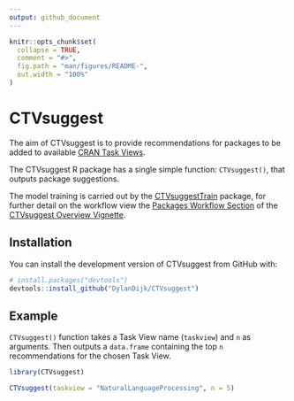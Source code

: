 ```yaml
---
output: github_document
---
```


<!-- README.md is generated from README.Rmd. Please edit that file -->

```r
knitr::opts_chunk$set(
  collapse = TRUE,
  comment = "#>",
  fig.path = "man/figures/README-",
  out.width = "100%"
)
```

# CTVsuggest

<!-- badges: start -->
<!-- badges: end -->

The aim of CTVsuggest is to provide recommendations for packages to be added to available [CRAN Task Views](https://github.com/cran-task-views/ctv#available-task-views).  

The CTVsuggest R package has a single simple function: `CTVsuggest()`, that outputs package suggestions.  

The model training is carried out by the [CTVsuggestTrain](https://dylandijk.github.io/CTVsuggestTrain/) package, for further detail on the workflow view the [Packages Workflow Section](https://dylandijk.github.io/CTVsuggest/articles/CTVsuggest-Overview.html#the-package-workflow) of the [CTVsuggest Overview Vignette](https://dylandijk.github.io/CTVsuggest/articles/CTVsuggest-Overview.html).


## Installation

You can install the development version of CTVsuggest from GitHub with:

``` r
# install.packages("devtools")
devtools::install_github("DylanDijk/CTVsuggest")
```

## Example

`CTVsuggest()` function takes a Task View name (`taskview`) and `n` as arguments. Then outputs a `data.frame` containing the top `n` recommendations for the chosen Task View.

```r
library(CTVsuggest)

CTVsuggest(taskview = "NaturalLanguageProcessing", n = 5)
```


